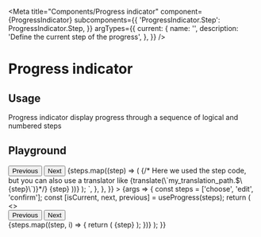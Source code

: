 
<Meta
  title="Components/Progress indicator"
  component={ProgressIndicator}
  subcomponents={{
    'ProgressIndicator.Step': ProgressIndicator.Step,
  }}
  argTypes={{
    current: {
      name: '<ProgressIndicator current>',
      description: 'Define the current step of the progress',
    },
  }}
/>

# Progress indicator

## Usage

Progress indicator display progress through a sequence of logical and numbered steps

## Playground

<Canvas>
  <Story
    name="Standard"
    parameters={{
      docs: {
        source: {
          code: `import {useProgress, ProgressIndicator} from 'akeneo-design-system';\n
//Step codes needs to be unique
const steps = ['choose', 'edit', 'confirm'];
const [isCurrent, next, previous] = useProgress(steps);
return (
  <>
    <Button onClick={previous}>Previous</Button>
    <Button onClick={next}>Next</Button>
    <ProgressIndicator>
      {steps.map((step) => (
        <ProgressIndicator.Step key={step} current={isCurrent(step)}>
          {/* Here we used the step code, but you can also use a translator like {translate(\`my_translation_path.$\{step}\`)}*/}
          {step}
        </ProgressIndicator.Step>
      ))}
    </ProgressIndicator>
  </>
);
`,
        },
      },
    }}
  >
    {args => {
      const steps = ['choose', 'edit', 'confirm'];
      const [isCurrent, next, previous] = useProgress(steps);
      return (
        <>
          <div style={{display: 'flex', justifyContent: 'space-evenly'}}>
            <Button level="secondary" onClick={previous}>
              Previous
            </Button>
            <Button level="secondary" onClick={next}>
              Next
            </Button>
          </div>
          <ProgressIndicator>
            {steps.map((step, i) => {
              return (
                <ProgressIndicator.Step key={step} current={isCurrent(step)}>
                  {step}
                </ProgressIndicator.Step>
              );
            })}
          </ProgressIndicator>
        </>
      );
    }}
  </Story>
</Canvas>

<ArgsTable story="Standard" />
